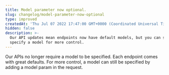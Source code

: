 ```yaml
---
title: Model parameter now optional.
slug: changelog/model-parameter-now-optional
type: improved
createdAt: 'Thu Jul 07 2022 17:47:00 GMT+0000 (Coordinated Universal Time)'
hidden: false
description: >-
  Our API updates mean endpoints now have default models, but you can still
  specify a model for more control.
---
```

Our APIs no longer require a model to be specified. Each endpoint comes with great defaults. For more control, a model can still be specified by adding a model param in the request.
